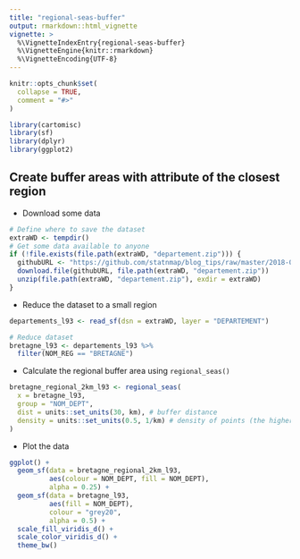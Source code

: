 ```yaml
---
title: "regional-seas-buffer"
output: rmarkdown::html_vignette
vignette: >
  %\VignetteIndexEntry{regional-seas-buffer}
  %\VignetteEngine{knitr::rmarkdown}
  %\VignetteEncoding{UTF-8}
---
```


```r
knitr::opts_chunk$set(
  collapse = TRUE,
  comment = "#>"
)
```

```r
library(cartomisc)
library(sf)
library(dplyr)
library(ggplot2)
```

## Create buffer areas with attribute of the closest region

- Download some data
```r
# Define where to save the dataset
extraWD <- tempdir()
# Get some data available to anyone
if (!file.exists(file.path(extraWD, "departement.zip"))) {
  githubURL <- "https://github.com/statnmap/blog_tips/raw/master/2018-07-14-introduction-to-mapping-with-sf-and-co/data/departement.zip"
  download.file(githubURL, file.path(extraWD, "departement.zip"))
  unzip(file.path(extraWD, "departement.zip"), exdir = extraWD)
}
```

- Reduce the dataset to a small region
```r
departements_l93 <- read_sf(dsn = extraWD, layer = "DEPARTEMENT")

# Reduce dataset
bretagne_l93 <- departements_l93 %>%
  filter(NOM_REG == "BRETAGNE")
```

- Calculate the regional buffer area using `regional_seas()`
```r
bretagne_regional_2km_l93 <- regional_seas(
  x = bretagne_l93,
  group = "NOM_DEPT",
  dist = units::set_units(30, km), # buffer distance
  density = units::set_units(0.5, 1/km) # density of points (the higher, the more precise the region attribution)
)
```

- Plot the data
```r
ggplot() + 
  geom_sf(data = bretagne_regional_2km_l93,
          aes(colour = NOM_DEPT, fill = NOM_DEPT),
          alpha = 0.25) +
  geom_sf(data = bretagne_l93,
          aes(fill = NOM_DEPT),
          colour = "grey20",
          alpha = 0.5) +
  scale_fill_viridis_d() +
  scale_color_viridis_d() +
  theme_bw()
```

